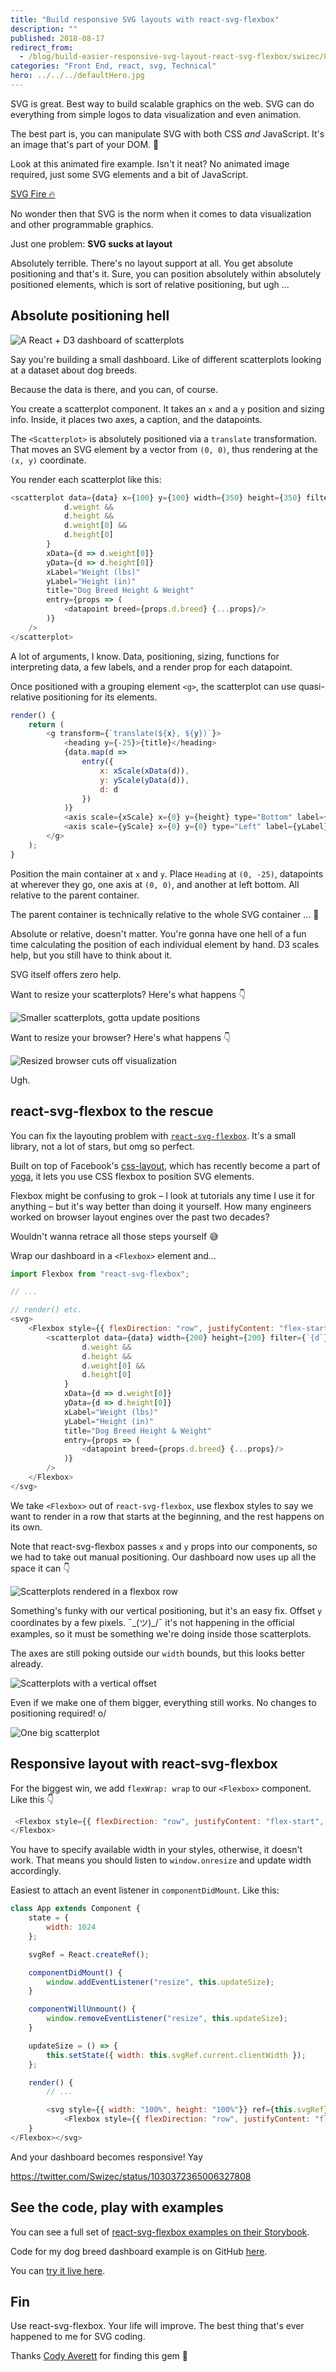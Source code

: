 ```yaml
---
title: "Build responsive SVG layouts with react-svg-flexbox"
description: ""
published: 2018-08-17
redirect_from:
  - /blog/build-easier-responsive-svg-layout-react-svg-flexbox/swizec/8577
categories: "Front End, react, svg, Technical"
hero: ../../../defaultHero.jpg
---
```


SVG is great. Best way to build scalable graphics on the web. SVG can do everything from simple logos to data visualization and even animation.

The best part is, you can manipulate SVG with both CSS _and_ JavaScript. It's an image that's part of your DOM. 🤯

Look at this animated fire example. Isn't it neat? No animated image required, just some SVG elements and a bit of JavaScript.

[SVG Fire 🔥](//codepen.io/ste-vg/embed/oZXmdL/?height=265&theme-id=0&default-tab=html,result&embed-version=2)

No wonder then that SVG is the norm when it comes to data visualization and other programmable graphics.

Just one problem: **SVG sucks at layout**

Absolutely terrible. There's no layout support at all. You get absolute positioning and that's it. Sure, you can position absolutely within absolutely positioned elements, which is sort of relative positioning, but ugh ...

## Absolute positioning hell

![A React + D3 dashboard of scatterplots](https://swizec.com/wp-content/uploads/2018/08/react-d3-scatterplot-dashboard.png)

Say you're building a small dashboard. Like of different scatterplots looking at a dataset about dog breeds.

Because the data is there, and you can, of course.

You create a scatterplot component. It takes an `x` and a `y` position and sizing info. Inside, it places two axes, a caption, and the datapoints.

The `<Scatterplot>` is absolutely positioned via a `translate` transformation. That moves an SVG element by a vector from `(0, 0)`, thus rendering at the `(x, y)` coordinate.

You render each scatterplot like this:

```javascript
<scatterplot data={data} x={100} y={100} width={350} height={350} filter={`{d`}>
            d.weight &&
            d.height &&
            d.weight[0] &&
            d.height[0]
        }
        xData={d => d.weight[0]}
        yData={d => d.height[0]}
        xLabel="Weight (lbs)"
        yLabel="Height (in)"
        title="Dog Breed Height & Weight"
        entry={props => (
            <datapoint breed={props.d.breed} {...props}/>
        )}
    />
</scatterplot>
```

A lot of arguments, I know. Data, positioning, sizing, functions for interpreting data, a few labels, and a render prop for each datapoint.

Once positioned with a grouping element `<g>`, the scatterplot can use quasi-relative positioning for its elements.

```javascript
render() {
    return (
        <g transform={`translate(${x}, ${y})`}>
            <heading y={-25}>{title}</heading>
            {data.map(d =>
                entry({
                    x: xScale(xData(d)),
                    y: yScale(yData(d)),
                    d: d
                })
            )}
            <axis scale={xScale} x={0} y={height} type="Bottom" label={xLabel}/>
            <axis scale={yScale} x={0} y={0} type="Left" label={yLabel}/>
        </g>
    );
}
```

Position the main container at `x` and `y`. Place `Heading` at `(0, -25)`, datapoints at wherever they go, one axis at `(0, 0)`, and another at left bottom. All relative to the parent container.

The parent container is technically relative to the whole SVG container ... 🤔

Absolute or relative, doesn't matter. You're gonna have one hell of a fun time calculating the position of each individual element by hand. D3 scales help, but you still have to think about it.

SVG itself offers zero help.

Want to resize your scatterplots? Here's what happens 👇

![Smaller scatterplots, gotta update positions](https://swizec.com/wp-content/uploads/2018/08/scatterplots-spaced-out.png)

Want to resize your browser? Here's what happens 👇

![Resized browser cuts off visualization](https://swizec.com/wp-content/uploads/2018/08/not-responsive-at-all.png)

Ugh.

## react-svg-flexbox to the rescue

You can fix the layouting problem with [`react-svg-flexbox`](https://github.com/zoopoetics/react-svg-flexbox). It's a small library, not a lot of stars, but omg so perfect.

Built on top of Facebook's [css-layout](https://www.npmjs.com/package/css-layout), which has recently become a part of [yoga](https://github.com/facebook/yoga), it lets you use CSS flexbox to position SVG elements.

Flexbox might be confusing to grok – I look at tutorials any time I use it for anything – but it's way better than doing it yourself. How many engineers worked on browser layout engines over the past two decades?

Wouldn't wanna retrace all those steps yourself 😅

Wrap our dashboard in a `<Flexbox>` element and…

```javascript
import Flexbox from "react-svg-flexbox";

// ...

// render() etc.
<svg>
    <Flexbox style={{ flexDirection: "row", justifyContent: "flex-start" }}>
        <scatterplot data={data} width={200} height={200} filter={`{d`}>
                d.weight &&
                d.height &&
                d.weight[0] &&
                d.height[0]
            }
            xData={d => d.weight[0]}
            yData={d => d.height[0]}
            xLabel="Weight (lbs)"
            yLabel="Height (in)"
            title="Dog Breed Height & Weight"
            entry={props => (
                <datapoint breed={props.d.breed} {...props}/>
            )}
        />
    </Flexbox>
</svg>
```

We take `<Flexbox>` out of `react-svg-flexbox`, use flexbox styles to say we want to render in a row that starts at the beginning, and the rest happens on its own.

Note that react-svg-flexbox passes `x` and `y` props into our components, so we had to take out manual positioning. Our dashboard now uses up all the space it can 👇

![Scatterplots rendered in a flexbox row](https://swizec.com/wp-content/uploads/2018/08/scatterplots-in-a-row.png)

Something's funky with our vertical positioning, but it's an easy fix. Offset `y` coordinates by a few pixels. ¯\_(ツ)\_/¯ it's not happening in the official examples, so it must be something we're doing inside those scatterplots.

The axes are still poking outside our `width` bounds, but this looks better already.

![Scatterplots with a vertical offset](https://swizec.com/wp-content/uploads/2018/08/scatterplots-vertical-offset.png)

Even if we make one of them bigger, everything still works. No changes to positioning required! o/

![One big scatterplot](https://swizec.com/wp-content/uploads/2018/08/one-big-scatterplot.png)

## Responsive layout with react-svg-flexbox

For the biggest win, we add `flexWrap: wrap` to our `<Flexbox>` component. Like this 👇

```javascript
 <Flexbox style={{ flexDirection: "row", justifyContent: "flex-start", flexWrap: "wrap", width: 1024, height: 1024}}>
</Flexbox>
```

You have to specify available width in your styles, otherwise, it doesn't work. That means you should listen to `window.onresize` and update width accordingly.

Easiest to attach an event listener in `componentDidMount`. Like this:

```javascript
class App extends Component {
    state = {
        width: 1024
    };

    svgRef = React.createRef();

    componentDidMount() {
        window.addEventListener("resize", this.updateSize);
    }

    componentWillUnmount() {
        window.removeEventListener("resize", this.updateSize);
    }

    updateSize = () => {
        this.setState({ width: this.svgRef.current.clientWidth });
    };

    render() {
        // ...

        <svg style={{ width: "100%", height: "100%"}} ref={this.svgRef}>
            <Flexbox style={{ flexDirection: "row", justifyContent: "flex-start", flexWrap: "wrap", width: this.state.width, height: 1024}}>
    }
</Flexbox></svg>
```

And your dashboard becomes responsive! Yay

https://twitter.com/Swizec/status/1030372365006327808

## See the code, play with examples

You can see a full set of [react-svg-flexbox examples on their Storybook](https://zoopoetics.github.io/react-svg-flexbox/).

Code for my dog breed dashboard example is on GitHub [here](https://github.com/Swizec/dog-size-intelligence-popularity).

You can [try it live here](https://build-qoyobtahea.now.sh).

## Fin

Use react-svg-flexbox. Your life will improve. The best thing that's ever happened to me for SVG coding.

Thanks [Cody Averett](https://twitter.com/code_e_averett) for finding this gem 💎